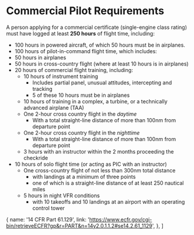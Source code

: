 
# Commercial Pilot Requirements

A person applying for a commercial certificate (single-engine class rating) must
have logged at least **250 hours** of flight time, including:

- 100 hours in powered aircraft, of which 50 hours must be in airplanes.
- 100 hours of pilot-in-command flight time, which includes:
- 50 hours in airplanes
- 50 hours in cross-country flight (where at least 10 hours is in airplanes)
- 20 hours of commercial flight training, including:
  - 10 hours of instrument training
    - Includes partial panel, unusual attitudes, intercepting and tracking
    - 5 of these 10 hours must be in airplanes
  - 10 hours of training in a complex, a turbine, or a technically advanced
    airplane (TAA)
  - One 2-hour cross country flight in the _daytime_
    - With a total straight-line distance of more than 100nm from departure
      point
  - One 2-hour cross country flight in the _nighttime_
    - With a total straight-line distance of more than 100nm from departure
      point
  - 3 hours with an instructor within the 2 months proceeding the checkride
- 10 hours of solo flight time (or acting as PIC with an instructor)
  - One cross-country flight of not less than 300nm total distance
    - with landings at a minimum of three points
    - one of which is a straight-line distance of at least 250 nautical miles
  - 5 hours in night VFR conditions
    - with 10 takeoffs and 10 landings at an airport with an operating control
      tower

<Reg part="61.129" />

  {
    name: '14 CFR Part 61.129',
    link: 'https://www.ecfr.gov/cgi-bin/retrieveECFR?gp&r=PART&n=14y2.0.1.1.2#se14.2.61_1129',
  },
]
